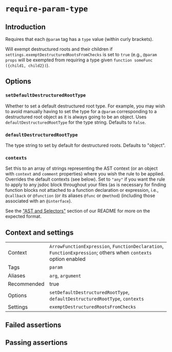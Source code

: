 # `require-param-type`

## Introduction

Requires that each `@param` tag has a `type` value (within curly brackets).

Will exempt destructured roots and their children if
`settings.exemptDestructuredRootsFromChecks` is set to `true` (e.g.,
`@param props` will be exempted from requiring a type given
`function someFunc ({child1, child2})`).

## Options

### `setDefaultDestructuredRootType`

Whether to set a default destructured root type. For example, you may wish
to avoid manually having to set the type for a `@param`
corresponding to a destructured root object as it is always going to be an
object. Uses `defaultDestructuredRootType` for the type string. Defaults to
`false`.

### `defaultDestructuredRootType`

The type string to set by default for destructured roots. Defaults to "object".

### `contexts`

Set this to an array of strings representing the AST context (or an object with
`context` and `comment` properties) where you wish the rule to be applied.
Overrides the default contexts (see below). Set to `"any"` if you want
the rule to apply to any jsdoc block throughout your files (as is necessary
for finding function blocks not attached to a function declaration or
expression, i.e., `@callback` or `@function` (or its aliases `@func` or
`@method`) (including those associated with an `@interface`).

See the ["AST and Selectors"](../#advanced-ast-and-selectors)
section of our README for more on the expected format.

## Context and settings

|||
|---|---|
|Context|`ArrowFunctionExpression`, `FunctionDeclaration`, `FunctionExpression`; others when `contexts` option enabled|
|Tags|`param`|
|Aliases|`arg`, `argument`|
|Recommended|true|
|Options|`setDefaultDestructuredRootType`, `defaultDestructuredRootType`, `contexts`|
|Settings|`exemptDestructuredRootsFromChecks`|


## Failed assertions

<Assertions rule="requireParamType" />

## Passing assertions

<Assertions rule="requireParamType" passing />

